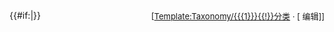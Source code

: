 {{#if:{{{1|}}}|<span class="plainlinks" style="font-size:small; float:right">&#91;[[Template:Taxonomy/{{{1}}}{{!}}分类]] · [{{fullurl:Template:Taxonomy/{{{1}}}|action=edit}} 编辑]&#93;</span>}}<noinclude>
{{doc}}
</noinclude>